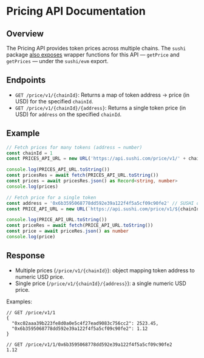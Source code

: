 # Pricing API Documentation

## Overview
The Pricing API provides token prices across multiple chains.
The `sushi` package [also exposes](/sdk/price) wrapper functions for this API — `getPrice` and `getPrices` — under the `sushi/evm` export.

## Endpoints

- `GET /price/v1/{chainId}`: Returns a map of token address → price (in USD) for the specified `chainId`.
- `GET /price/v1/{chainId}/{address}`: Returns a single token price (in USD) for `address` on the specified `chainId`.

## Example

```ts twoslash
// Fetch prices for many tokens (address → number)
const chainId = 1
const PRICES_API_URL = new URL('https://api.sushi.com/price/v1/' + chainId)

console.log(PRICES_API_URL.toString())
const pricesRes = await fetch(PRICES_API_URL.toString())
const prices = await pricesRes.json() as Record<string, number>
console.log(prices)

// Fetch price for a single token
const address = '0x6b3595068778dd592e39a122f4f5a5cf09c90fe2' // SUSHI on mainnet
const PRICE_API_URL = new URL(`https://api.sushi.com/price/v1/${chainId}/${address}`)

console.log(PRICE_API_URL.toString())
const priceRes = await fetch(PRICE_API_URL.toString())
const price = await priceRes.json() as number
console.log(price)
```

## Response

- Multiple prices (`/price/v1/{chainId}`): object mapping token address to numeric USD price.
- Single price (`/price/v1/{chainId}/{address}`): a single numeric USD price.

Examples:

```jsonc
// GET /price/v1/1
{
  "0xc02aaa39b223fe8d0a0e5c4f27ead9083c756cc2": 2523.45,
  "0x6b3595068778dd592e39a122f4f5a5cf09c90fe2": 1.12
}

// GET /price/v1/1/0x6b3595068778dd592e39a122f4f5a5cf09c90fe2
1.12
```

